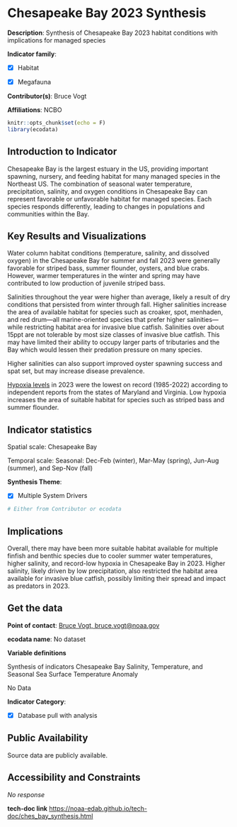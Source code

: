 # Chesapeake Bay 2023 Synthesis

**Description**: Synthesis of Chesapeake Bay 2023 habitat conditions with implications for managed species

**Indicator family**: 

- [X] Habitat
- [X] Megafauna


**Contributor(s)**: Bruce Vogt

**Affiliations**: NCBO

```{r echo=FALSE}
knitr::opts_chunk$set(echo = F)
library(ecodata)
```
## Introduction to Indicator
Chesapeake Bay is the largest estuary in the US, providing important spawning, nursery, and feeding habitat for many managed species in the Northeast US. The combination of seasonal water temperature, precipitation, salinity, and oxygen conditions in Chesapeake Bay can represent favorable or unfavorable habitat for managed species. Each species responds differently, leading to changes in populations and communities within the Bay.

## Key Results and Visualizations
Water column habitat conditions (temperature, salinity, and dissolved oxygen) in the Chesapeake Bay for summer and fall 2023 were generally favorable for striped bass, summer flounder, oysters, and blue crabs. However, warmer temperatures in the winter and spring may have contributed to low production of juvenile striped bass.

Salinities throughout the year were higher than average, likely a result of dry conditions that persisted from winter through fall. Higher salinities increase the area of available habitat for species such as croaker, spot, menhaden, and red drum—all marine-oriented species that prefer higher salinities—while restricting habitat area for invasive blue catfish. Salinities over about 15ppt are not tolerable by most size classes of invasive blue catfish. This may have limited their ability to occupy larger parts of tributaries and the Bay which would lessen their predation pressure on many species.    

Higher salinities can also support improved oyster spawning success and spat set, but may increase disease prevalence. 

[Hypoxia levels](https://www.chesapeakebay.net/news/pressrelease/the-2023-chesapeake-bay-dead-zone-is-the-smallest-on-record) in 2023 were the lowest on record (1985-2022) according to independent reports from the states of Maryland and Virginia. Low hypoxia increases the area of suitable habitat for species such as striped bass and summer flounder.


## Indicator statistics 
Spatial scale: Chesapeake Bay

Temporal scale: Seasonal: Dec-Feb (winter), Mar-May (spring), Jun-Aug (summer), and Sep-Nov (fall)

**Synthesis Theme**:

- [X] Multiple System Drivers


```{r autostats_ches_bay_synthesis}
# Either from Contributor or ecodata
```

## Implications
Overall, there may have been more suitable habitat available for multiple finfish and benthic species due to cooler summer water temperatures, higher salinity, and record-low hypoxia in Chesapeake Bay in 2023. Higher salinity, likely driven by low precipitation, also restricted the habitat area available for invasive blue catfish, possibly limiting their spread and impact as predators in 2023.

## Get the data

**Point of contact**: [Bruce Vogt, bruce.vogt@noaa.gov](mailto:Bruce Vogt, bruce.vogt@noaa.gov){.email}

**ecodata name**: No dataset

**Variable definitions**

Synthesis of indicators Chesapeake Bay Salinity, Temperature, and Seasonal Sea Surface Temperature Anomaly


No Data

**Indicator Category**:

- [X] Database pull with analysis


## Public Availability

Source data are publicly available.

## Accessibility and Constraints

_No response_

**tech-doc link**
<https://noaa-edab.github.io/tech-doc/ches_bay_synthesis.html>

